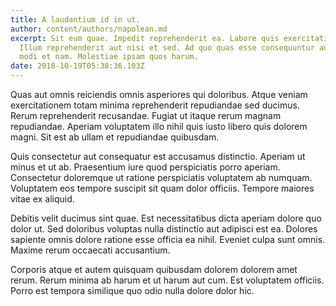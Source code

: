```yaml
---
title: A laudantium id in ut.
author: content/authors/napolean.md
excerpt: Sit eum quae. Impedit reprehenderit ea. Labore quis exercitationem.
  Illum reprehenderit aut nisi et sed. Ad quo quas esse consequuntur aut maxime
  modi et nam. Molestiae ipsam quos harum.
date: 2018-10-19T05:38:36.103Z
---
```

Quas aut omnis reiciendis omnis asperiores qui doloribus. Atque veniam exercitationem totam minima reprehenderit repudiandae sed ducimus. Rerum reprehenderit recusandae. Fugiat ut itaque rerum magnam repudiandae. Aperiam voluptatem illo nihil quis iusto libero quis dolorem magni. Sit est ab ullam et repudiandae quibusdam.
 Quis consectetur aut consequatur est accusamus distinctio. Aperiam ut minus et ut ab. Praesentium iure quod perspiciatis porro aperiam. Consectetur doloremque ut ratione perspiciatis voluptatem ab numquam. Voluptatem eos tempore suscipit sit quam dolor officiis. Tempore maiores vitae ex aliquid.
 Debitis velit ducimus sint quae. Est necessitatibus dicta aperiam dolore quo dolor ut. Sed doloribus voluptas nulla distinctio aut adipisci est ea. Dolores sapiente omnis dolore ratione esse officia ea nihil. Eveniet culpa sunt omnis. Maxime rerum occaecati accusantium.
 Corporis atque et autem quisquam quibusdam dolorem dolorem amet rerum. Rerum minima ab harum et ut harum aut cum. Est voluptatem officiis. Porro est tempora similique quo odio nulla dolore dolor hic.